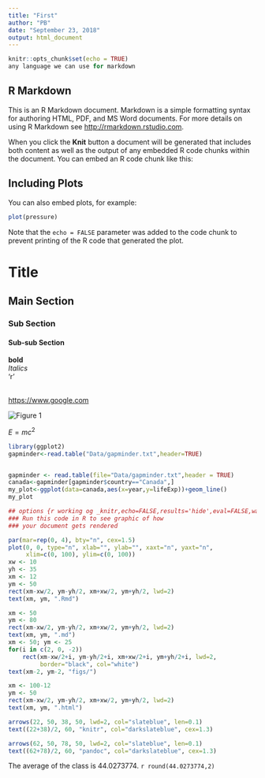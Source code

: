 ```yaml
---
title: "First"
author: "PB"
date: "September 23, 2018"
output: html_document
---
```


```r
knitr::opts_chunk$set(echo = TRUE)
any language we can use for markdown
```

## R Markdown

This is an R Markdown document. Markdown is a simple formatting syntax for authoring HTML, PDF, and MS Word documents. For more details on using R Markdown see <http://rmarkdown.rstudio.com>.

When you click the **Knit** button a document will be generated that includes both content as well as the output of any embedded R code chunks within the document. You can embed an R code chunk like this:


## Including Plots

You can also embed plots, for example:
  
  ```r
plot(pressure)
```

Note that the `echo = FALSE` parameter was added to the code chunk to prevent printing of the R code that generated the plot.

# Title  
## Main Section  
### Sub Section  
#### Sub-sub Section

**bold**  
_Italics_  
'r' 

[](https://www.google.com)  
<https://www.google.com>  

![Figure 1](canada.png)  <!-- no space after ]() --> 

$E=mc^2$   


```r
library(ggplot2)
gapminder<-read.table("Data/gapminder.txt",header=TRUE)


gapminder <- read.table(file="Data/gapminder.txt",header = TRUE)
canada<-gapminder[gapminder$country=="Canada",]
my_plot<-ggplot(data=canada,aes(x=year,y=lifeExp))+geom_line()
my_plot
```

``` r
## options {r working og _knitr,echo=FALSE,results='hide',eval=FALSE,warning=FALSE}  
### Run this code in R to see graphic of how
### your document gets rendered

par(mar=rep(0, 4), bty="n", cex=1.5)
plot(0, 0, type="n", xlab="", ylab="", xaxt="n", yaxt="n",
     xlim=c(0, 100), ylim=c(0, 100))
xw <- 10
yh <- 35
xm <- 12
ym <- 50
rect(xm-xw/2, ym-yh/2, xm+xw/2, ym+yh/2, lwd=2)
text(xm, ym, ".Rmd")

xm <- 50
ym <- 80
rect(xm-xw/2, ym-yh/2, xm+xw/2, ym+yh/2, lwd=2)
text(xm, ym, ".md")
xm <- 50; ym <- 25
for(i in c(2, 0, -2))
    rect(xm-xw/2+i, ym-yh/2+i, xm+xw/2+i, ym+yh/2+i, lwd=2,
         border="black", col="white")
text(xm-2, ym-2, "figs/")

xm <- 100-12
ym <- 50
rect(xm-xw/2, ym-yh/2, xm+xw/2, ym+yh/2, lwd=2)
text(xm, ym, ".html")

arrows(22, 50, 38, 50, lwd=2, col="slateblue", len=0.1)
text((22+38)/2, 60, "knitr", col="darkslateblue", cex=1.3)

arrows(62, 50, 78, 50, lwd=2, col="slateblue", len=0.1)
text((62+78)/2, 60, "pandoc", col="darkslateblue", cex=1.3)
```

The average of the class is 44.0273774. `r round(44.0273774,2)`